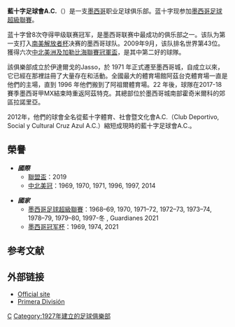 {{noteTA
|G1=南美球會
|G2=足球
}}
{{Infobox football club
| image       = [[File:Escudo_del_Cruz_Azul_AC.svg|180px]]
| clubname    = 藍十字
| fullname    = Cruz Azul Fútbol Club, A.C.
| nickname    = ''Cruz Azul'' <br /> ''La Maquina Celeste'' <br />''Los Cementeros'' <br />  <br /> ''Los Celestes'' 
| founded     = 1927年3月22日
| ground      = [[阿茲特克體育場|阿茲特克體育場]]
| capacity    = 87,000<ref>{{cite web |url=http://www.cruzazulfc.com/index.php/estadio/ficha-informativa |title=存档副本 |accessdate=2015-01-15 |deadurl=yes |archiveurl=https://web.archive.org/web/20150115105723/http://www.cruzazulfc.com/index.php/estadio/ficha-informativa |archivedate=2015-01-15 }}</ref>
| chairman    = Guillermo Álvarez Cuevas
| manager     = [[Pedro_Caixinha|Pedro Caixinha]]
| league      = [[墨西哥足球超級聯賽|墨西哥足球超級聯賽]]
| season      = 2021秋
| position    = 常規：第 8 位
|pattern_la1      = _caz1819h
|pattern_b1       = _caz1819h
|pattern_ra1      = _caz1819h
|pattern_sh1      = _caz1819h
|pattern_so1      = _caz1819h
|leftarm1         = darkblue
|body1            = 0000FF
|rightarm1        = darkblue
|shorts1          = FFF300
|socks1           = 0000FF
|pattern_la2      = _caz1819a
|pattern_b2       = _caz1819a
|pattern_ra2      = _caz1819a
|pattern_sh2      = _caz1819a
|pattern_so2      = _caz1819a
|leftarm2         = FFFFFF
|body2            = FFFFFF
|rightarm2        = FFFFFF
|shorts2          = 0000FF
|socks2           = FFFFFF
|pattern_la3      = _caz1819t
|pattern_b3       = _caz1819t
|pattern_ra3      = _caz1819t
|pattern_sh3      = _caz1819h
|pattern_so3      = _caz1819h
|leftarm3         = FFFFFF
|body3            = FFFFFF
|rightarm3        = FFFFFF
|shorts3          = 0000FF
|socks3           = FF0000
}} 
'''藍十字足球會A.C.'''（{{lang-es|Cruz Azul Fútbol Club, A.C.}}）是一支[[墨西哥|墨西哥]]职业足球俱乐部。蓝十字现参加[[墨西哥足球超級聯賽|墨西哥足球超級聯賽]]。

蓝十字曾8次夺得甲级联赛冠军，是墨西哥联赛中最成功的俱乐部之一。该队为第一支打入[[南美解放者杯|南美解放者杯]]决赛的墨西哥球队。2009年9月，该队排名世界第43位。獲得六次[[中北美洲及加勒比海聯賽冠軍盃|中北美洲及加勒比海聯賽冠軍盃]]，是其中第二好的球隊。

該俱樂部成立於伊達爾戈的Jasso，於 1971 年正式遷至墨西哥城，自成立以來，它已經在那裡註冊了大量存在和活動。全國最大的體育場館阿茲台克體育場一直是他們的主場，直到 1996 年他們搬到了阿祖爾體育場。22 年後，球隊在2017-18 賽季墨西哥甲MX結束時重返阿茲特克。其總部位於墨西哥城南部霍奇米爾科的郊區拉諾里亞。

2012年，他們的球會全名從藍十字體育、社會暨文化會A.C.（Club Deportivo, Social y Cultural Cruz Azul A.C.）縮短成現時的藍十字足球會A.C.。

== 榮譽 ==
* '''''國際'''''
** [[聯盟盃|聯盟盃]]：2019
** [[中北美冠|中北美冠]]：1969, 1970, 1971, 1996, 1997, 2014

* '''''國家'''''
** [[墨西哥足球超級聯賽|墨西哥足球超級聯賽]]：1968–69, 1970, 1971–72, 1972–73, 1973–74, 1978–79, 1979–80, 1997-冬 , Guardianes 2021
** [[墨西哥冠军杯|墨西哥冠军杯]]：1969, 1974, 2021

== 参考文献 ==
<references/>

== 外部链接 ==
* [http://www.cruz-azul.com.mx/ Official site] {{Wayback|url=http://www.cruz-azul.com.mx/ |date=20210424052325 }}
* [https://web.archive.org/web/20050320055918/http://www.femexfut.org.mx/PrimeraDivision/ Primera División]

[[Category:墨西哥足球俱樂部|C]]
[[Category:1927年建立的足球俱樂部|Category:1927年建立的足球俱樂部]]